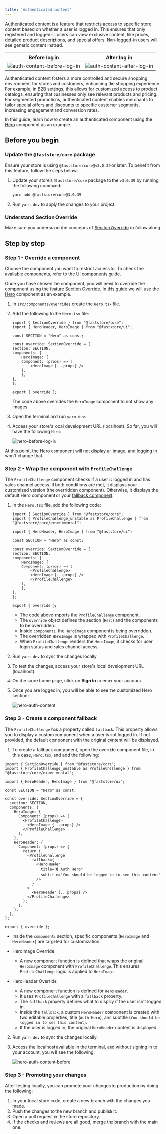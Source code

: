 ```yaml
---
title: 'Authenticated content'
---
```


Authenticated content is a feature that restricts access to specific store content based on whether a user is logged in. This ensures that only registered and logged-in users can view exclusive content, like prices, detailed product descriptions, and special offers. Non-logged-in users will see generic content instead.

| Before log in | After log in |
| ------------- | ------------ |
| ![auth-content-before-log-in](https://vtexhelp.vtexassets.com/assets/docs/src/before-login___1c428d5e4b755d2c94fb64968893290c.png) | ![auth-content-after-log-in](https://vtexhelp.vtexassets.com/assets/docs/src/after-login___de2dbeae277be2cae93ecc9ec51b3929.png) |

Authenticated content fosters a more controlled and secure shopping environment for stores and customers, enhancing the shopping experience. For example, in B2B settings, this allows for customized access to product catalogs, ensuring that businesses only see relevant products and pricing. For segmented promotions, authenticated content enables merchants to tailor special offers and discounts to specific customer segments, increasing engagement and conversion rates.

In this guide, learn how to create an authenticated component using the [Hero](https://developers.vtex.com/docs/guides/faststore/organisms-hero) component as an example.

## Before you begin

### Update the `@faststore/core` package

Ensure your store is using `@faststore/core@v3.0.39` or later. To benefit from this feature, follow the steps below:

1. Update your store’s `@faststore/core` package to the `v3.0.39` by running the following command:

    ```bash
    yarn add @faststore/core@3.0.39
    ```

2. Run `yarn dev` to apply the changes to your project.

### Understand Section Override

Make sure you understand the concepts of [Section Override](https://developers.vtex.com/docs/guides/faststore/overrides-overview) to follow along.

## Step by step

### Step 1 - Override a component

Choose the component you want to restrict access to. To check the available components, refer to the [UI components](https://developers.vtex.com/docs/guides/faststore/components-index) guide.

Once you have chosen the component, you will need to override the component using the feature [Section Override](https://developers.vtex.com/docs/guides/faststore/overrides-overview). In this guide we will use the [Hero](https://developers.vtex.com/docs/guides/faststore/organisms-hero) component as an example.

1. In `src/components/overrides` create the `Hero.tsx` file.
2. Add the following to the `Hero.tsx` file:

    ```tsx
    import { SectionOverride } from "@faststore/core";
    import { HeroHeader, HeroImage } from "@faststore/ui";

    const SECTION = "Hero" as const;

    const override: SectionOverride = {
    section: SECTION,
    components: {
        HeroImage: {
        Component: (props) => (
            <HeroImage {...props} />
        ),
        },
    },
    };

    export { override };

    ```

   The code above overrides the `HeroImage` component to not show any images.

3. Open the terminal and run `yarn dev`.
4. Access your store's local development URL (localhost). So far, you will have the following `Hero`:

    ![hero-before-log-in](https://vtexhelp.vtexassets.com/assets/docs/src/hero-component___d833f1abca8976e439c5d2e37ebda450.png)

At this point, the Hero component will not display an image, and logging in won't change that.

### Step 2 - Wrap the component with `ProfileChallenge`

The `ProfileChallenge` component checks if a user is logged in and has sales channel access. If both conditions are met, it displays your customized version (the overridden component). Otherwise, it displays the default Hero component or your [fallback component](#step-3-create-a-component-fallback-optional).

1. In the `Hero.tsx` file, add the following code:

    ```tsx
    import { SectionOverride } from "@faststore/core";
    import { ProfileChallenge_unstable as ProfileChallenge } from "@faststore/core/experimental";

    import { HeroHeader, HeroImage } from "@faststore/ui";

    const SECTION = "Hero" as const;

    const override: SectionOverride = {
    section: SECTION,
    components: {
        HeroImage: {
        Component: (props) => (
            <ProfileChallenge>
            <HeroImage {...props} />
            </ProfileChallenge>
        ),
        },
    },
    };

    export { override };
    ```

    - The code above imports the `ProfileChallenge` component.
    - The `override` object defines the section (`Hero`) and the components to be overridden.
    - Inside `components`, the `HeroImage` component is being overridden.
    - The overridden `HeroImage` is wrapped with `ProfileChallenge`.
    - When `ProfileChallenge` renders the `HeroImage`, it checks for user login status and sales channel access.

2. Run `yarn dev` to sync the changes locally.
3. To test the changes, access your store's local development URL (localhost). 
4. On the store home page, click on **Sign in** to enter your account.
5. Once you are logged in, you will be able to see the customized Hero section:

    ![hero-auth-content](https://vtexhelp.vtexassets.com/assets/docs/src/hero-component-login___cb5cecfe909ff084771b45ae99eebc93.png)

### Step 3 - Create a component fallback

The `ProfileChallenge` has a property called `fallback`. This property allows you to display a custom component when a user is not logged in. If not provided, the default component with the original content will be displayed.

1. To create a fallback component, open the override component file, in this case, `Hero.tsx`, and add the following:

  ```tsx
  import { SectionOverride } from "@faststore/core";
  import { ProfileChallenge_unstable as ProfileChallenge } from "@faststore/core/experimental";

  import { HeroHeader, HeroImage } from "@faststore/ui";

  const SECTION = "Hero" as const;

  const override: SectionOverride = {
    section: SECTION,
    components: {
      HeroImage: {
        Component: (props) => (
          <ProfileChallenge>
            <HeroImage {...props} />
          </ProfileChallenge>
        ),
      },
      HeroHeader: {
        Component: (props) => {
          return (
            <ProfileChallenge
              fallback={
                <HeroHeader
                  title="🔒 Auth Hero"
                  subtitle="You should be logged in to see this content"
                />
              }
            >
              <HeroHeader {...props} />
            </ProfileChallenge>
          );
        },
      },
    },
  };

  export { override };

  ```

  - Inside the `components` section, specific components (`HeroImage` and `HeroHeader`) are targeted for customization.
  - HeroImage Override:
    - A new component function is defined that wraps the original `HeroImage` component with `ProfileChallenge`. This ensures `ProfileChallenge` logic is applied to `HeroImage`.
  
  - HeroHeader Override:
    - A new component function is defined for `HeroHeader`.
    - It uses `ProfileChallenge` with a `fallback` property.
    - The `fallback` property defines what to display if the user isn't logged in.
    - Inside the `fallback`, a custom `HeroHeader` component is created with two editable properties, title (`Auth Hero`), and subtitle (`You should be logged in to see this content`).
    - If the user is logged in, the original `HeroHeader` content is displayed.

2. Run `yarn dev` to sync the changes locally.
3. Access the localhost available in the terminal, and without signing in to your account, you will see the following:

    ![hero-auth-content-before](https://vtexhelp.vtexassets.com/assets/docs/src/before-login___1c428d5e4b755d2c94fb64968893290c.png)

### Step 3 - Promoting your changes

After testing locally, you can promote your changes to production by doing the following:

1. In your local store code, create a new branch with the changes you made.
2. Push the changes to the new branch and publish it.
3. Open a pull request in the store repository.
4. If the checks and reviews are all good, merge the branch with the main one.
